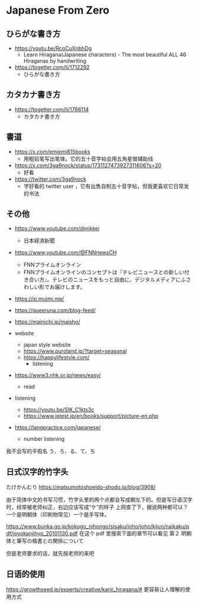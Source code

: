 # Japanese From Zero

## ひらがな書き方

- https://youtu.be/RcoCuXnbhDg
  - Learn Hiragana(Japanese characters) - The most beautiful ALL 46 Hiraganas by handwriting
- https://togetter.com/li/1712292
  - ひらがな書き方

## カタカナ書き方

- https://togetter.com/li/1766114
  - カタカナ書き方

## 書道

- https://x.com/emiemi815books
  - 用粗铅笔写出笔锋。它的五十音字帖会用五角星做辅助线
- https://x.com/3ga9nock/status/1731127473927311606?s=20
  - 好看
- https://twitter.com/3ga9nock
  - 字好看的 twitter user ，它有出售自制五十音字帖，但我更喜欢它日常发的书法

## その他

- https://www.youtube.com/@nikkei

  - 日本経済新聞

- https://www.youtube.com/@FNNnewsCH

  - FNNプライムオンライン
  - FNNプライムオンラインのコンセプトは『テレビニュースとの新しい付き合い方』。テレビのニュースをもっと自由に、デジタルメディアにふさわしい形でお届けします。

- https://jp.muimi.me/
- https://queeruna.com/blog-feed/

- https://mainichi.jp/maisho/

- website

  - japan style website
  - https://www.puroland.jp/?target=seasonal
  - https://happylifestyle.com/
    - listening

- https://www3.nhk.or.jp/news/easy/
  - read
- listening
  - https://youtu.be/SIK_C1kts3c
  - https://www.jptest.jp/en/books/support/picture-en.php

- https://langpractice.com/japanese/

  - number listening

我不会写的平假名
う、ろ、る、て、ち

## 日式汉字的竹字头

たけかんむり
https://matsumotoshoeido-shodo.jp/blog/3908/

由于简体中文的书写习惯，竹字头里的两个点都会写成朝左下的。但是写日语汉字时，经常被老师纠正，右边应该写成“ケ”的样子
上网查了下，据说两种都可以？一个是明朝体（印刷物常见）一个是手写体。

https://www.bunka.go.jp/kokugo_nihongo/sisaku/joho/joho/kijun/naikaku/pdf/joyokanjihyo_20101130.pdf
在这个 pdf 里搜索下面的章节可以看见
第２ 明朝体と筆写の楷書との関係について

但是老师要求的话，就先按老师的来吧

## 日语的使用

https://growthseed.jp/experts/creative/kanji_hiragana/#
更容易让人理解的使用方式